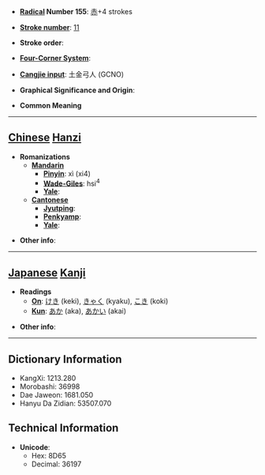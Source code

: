 * '''[[Wiktionary:Chinese radical index| Radical]] Number 155''': [[Wiktionary:Chinese radical index 赤|赤]]+4 strokes

* '''[[Wiktionary:Chinese total strokes index|Stroke number]]''': [[Wiktionary:Chinese total strokes index 11|11]]

* '''Stroke order''': 

* '''[[Wiktionary:Chinese four corner index|Four-Corner System]]''': 

* '''[[Wiktionary:Chinese Cangjie index|Cangjie input]]''': 土金弓人 (GCNO)

* '''Graphical Significance and Origin''': 

* '''Common Meaning'''

----

== [[Chinese]] [[Hanzi]] ==

* '''Romanizations'''
** '''[[Mandarin]]'''
*** '''[[Pinyin]]''': xì (xi4)
*** '''[[Wade-Giles]]''': hsi<sup>4</sup>
*** '''[[Yale]]''': 
** '''[[Cantonese]]'''
*** '''[[Jyutping]]''':
*** '''[[Penkyamp]]''': 
*** '''[[Yale]]''': 

* '''Other info''': 

----

== [[Japanese]] [[Kanji]] ==

* '''Readings'''
** '''[[On]]''': [[けき]] (keki), [[きゃく]] (kyaku), [[こき]] (koki)
** '''[[Kun]]''': [[あか]] (aka), [[あかい]] (akai)

* '''Other info''':  

----

== Dictionary Information ==

* KangXi: 1213.280
* Morobashi: 36998
* Dae Jaweon: 1681.050
* Hanyu Da Zidian: 53507.070

== Technical Information ==

* '''Unicode''':
** Hex: 8D65
** Decimal: 36197